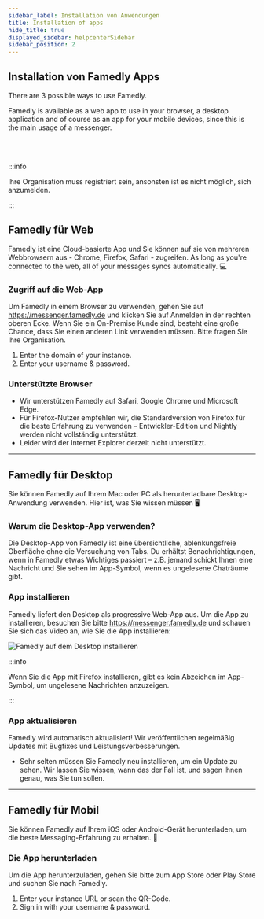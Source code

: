 ```yaml
---
sidebar_label: Installation von Anwendungen
title: Installation of apps
hide_title: true
displayed_sidebar: helpcenterSidebar
sidebar_position: 2
---
```


<div class="hero hero--primary">
  <div class="container">
    <h2 class="hero__title">Installation von Famedly Apps</h2>
    <p class="hero__subtitle">There are 3 possible ways to use Famedly.</p>
    <p>Famedly is available as a web app to use in your browser, a desktop application and of course as an app for your mobile devices, since this is the main usage of a messenger.</p>
  </div>
</div>
<br></br>

:::info

Ihre Organisation muss registriert sein, ansonsten ist es nicht möglich, sich anzumelden.

:::

## Famedly für Web

Famedly ist eine Cloud-basierte App und Sie können auf sie von mehreren Webbrowsern aus - Chrome, Firefox, Safari - zugreifen. As long as you're connected to the web, all of your messages syncs automatically. 💻

### Zugriff auf die Web-App

Um Famedly in einem Browser zu verwenden, gehen Sie auf https://messenger.famedly.de und klicken Sie auf Anmelden in der rechten oberen Ecke. Wenn Sie ein On-Premise Kunde sind, besteht eine große Chance, dass Sie einen anderen Link verwenden müssen. Bitte fragen Sie Ihre Organisation.

1. Enter the domain of your instance.
2. Enter your username & password.

### Unterstützte Browser

- Wir unterstützen Famedly auf Safari, Google Chrome und Microsoft Edge.
- Für Firefox-Nutzer empfehlen wir, die Standardversion von Firefox für die beste Erfahrung zu verwenden – Entwickler-Edition und Nightly werden nicht vollständig unterstützt.
- Leider wird der Internet Explorer derzeit nicht unterstützt.

---

## Famedly für Desktop

Sie können Famedly auf Ihrem Mac oder PC als herunterladbare Desktop-Anwendung verwenden. Hier ist, was Sie wissen müssen 🖥️

### Warum die Desktop-App verwenden?

Die Desktop-App von Famedly ist eine übersichtliche, ablenkungsfreie Oberfläche ohne die Versuchung von Tabs. Du erhältst Benachrichtigungen, wenn in Famedly etwas Wichtiges passiert – z.B. jemand schickt Ihnen eine Nachricht und Sie sehen im App-Symbol, wenn es ungelesene Chaträume gibt.

### App installieren

Famedly liefert den Desktop als progressive Web-App aus. Um die App zu installieren, besuchen Sie bitte https://messenger.famedly.de und schauen Sie sich das Video an, wie Sie die App installieren:

![Famedly auf dem Desktop installieren](/img/install-famedly.gif)

:::info

Wenn Sie die App mit Firefox installieren, gibt es kein Abzeichen im App-Symbol, um ungelesene Nachrichten anzuzeigen.

:::

### App aktualisieren

Famedly wird automatisch aktualisiert! Wir veröffentlichen regelmäßig Updates mit Bugfixes und Leistungsverbesserungen.
- Sehr selten müssen Sie Famedly neu installieren, um ein Update zu sehen. Wir lassen Sie wissen, wann das der Fall ist, und sagen Ihnen genau, was Sie tun sollen.

---

## Famedly für Mobil

Sie können Famedly auf Ihrem iOS oder Android-Gerät herunterladen, um die beste Messaging-Erfahrung zu erhalten. 🤳

### Die App herunterladen

Um die App herunterzuladen, gehen Sie bitte zum App Store oder Play Store und suchen Sie nach Famedly.

1. Enter your instance URL or scan the QR-Code.
2. Sign in with your username & password.
